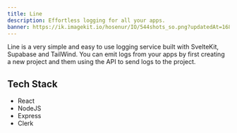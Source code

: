 ```yaml
---
title: Line
description: Effortless logging for all your apps.
banner: https://ik.imagekit.io/hosenur/IO/544shots_so.png?updatedAt=1686197129149
---
```

Line is a very simple and easy to use logging service built with SvelteKit, Supabase and TailWind. You can emit logs from your apps by first creating a new project and them using the API to send logs to the project.

## Tech Stack
- React
- NodeJS
- Express
- Clerk
